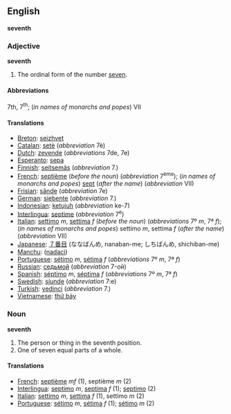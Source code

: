 ==English==
'''seventh'''

===Adjective===
'''seventh'''
# The ordinal form of the number [[seven]].

====Abbreviations====
7th, 7<sup>th</sup>; (''in names of monarchs and popes'') VII

====Translations====

*[[Breton]]: [[seizhvet]]
*[[Catalan]]: [[setè]] (''abbreviation'' 7è)
*[[Dutch]]: [[zevende]] (''abbreviations'' 7de, 7e)
*[[Esperanto]]: [[sepa]]
*[[Finnish]]: [[seitsemäs]] (''abbreviation'' 7.)
*[[French]]: [[septième]] (''before the noun'') (''abbreviation'' 7<sup>ème</sup>); (''in names of monarchs and popes'') [[sept]] (''after the name'') (''abbreviation'' VII)
*[[Frisian]]: [[sânde]] (''abbreviation'' 7e)
*[[German]]: [[siebente]] (''abbreviation'' 7.)
*[[Indonesian]]: [[ketujuh]] (''abbreviation'' ke-7)
*[[Interlingua]]: [[septime]] (''abbreviation'' 7<sup>e</sup>)
*[[Italian]]: [[settimo]] ''m'', [[settima]] ''f'' (''before the noun'') (''abbreviations'' 7º ''m'', 7ª ''f''); (''in names of monarchs and popes'') settimo ''m'', settima ''f'' (''after the name'') (''abbreviation'' VII)
*[[Japanese]]: [[７番目]] (ななばんめ, nanaban-me; しちばんめ, shichiban-me)
*[[Manchu]]: ([[nadaci]])
*[[Portuguese]]: [[sétimo]] ''m'', [[sétima]] ''f'' (''abbreviations'' 7º ''m'', 7ª ''f'')
*[[Russian]]: [[седьмой]] (''abbreviation'' 7-ой)
*[[Spanish]]: [[séptimo]] ''m'', [[séptima]] ''f'' (''abbreviations'' 7º ''m'', 7ª ''f'')
*[[Swedish]]: [[sjunde]] (''abbreviation'' 7:e)
*[[Turkish]]: [[yedinci]] (''abbreviation'' 7.)
*[[Vietnamese]]: [[thứ bảy]]

===Noun===
'''seventh'''

#The person or thing in the seventh position.
#One of seven equal parts of a whole.

====Translations====

*[[French]]: [[septième]] ''mf'' (1), septième ''m'' (2)
*[[Interlingua]]: [[septimo]] ''m'', [[septima]] ''f'' (1); [[septimo]] (2)
*[[Italian]]: [[settimo]] ''m'', [[settima]] ''f'' (1), settimo ''m'' (2)
*[[Portuguese]]: [[sétimo]] ''m'', [[sétima]] ''f'' (1); [[sétimo]] ''m'' (2)